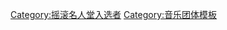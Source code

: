 {{Navbox
|name = 摇滚名人堂1995届入选者
|title = [[摇滚名人堂]][[搖滾名人堂成員列表|1995届入选者]]
|listclass = hlist
|state = {{{state|autocollapse}}}

| group1 = 表演者
| list1 =
* '''[[欧曼兄弟乐团]]'''（[[杜安·奧爾曼|杜安·歐曼]]、[[格雷格·奧爾曼|葛雷格·歐曼]]、{{link-en|迪克利·貝茲|Dickey Betts}}、{{link-en|傑·強尼·強森|Jai Johanny Johanson}}、{{link-en|貝瑞·奧克利|Berry Oakley}}、{{link-en|布奇·塔克斯|Butch Trucks}}）
* '''[[阿尔·格林]]'''
* '''[[珍妮絲·賈普林]]'''
* '''[[齐柏林飞船_(乐团)|齐柏林飞艇]]'''（[[约翰·博纳姆]]、[[約翰·保羅·瓊斯 (音樂家)|約翰·保羅·瓊斯]]、[[吉米·佩奇]]、[[罗伯特·普兰特]]）
* '''{{link-en|瑪莎與凡德拉|Martha and the Vandellas}}'''（{{link-en|羅薩林·阿什福德|Rosalind Ashford}}、{{link-en|安奈特·比爾德|Annette Beard}}、{{link-en|貝蒂·凱利|Betty Kelly}}、{{link-en|洛伊絲·里維斯|Lois Reeves}}、{{link-en|瑪莎·里維斯|Martha Reeves}}）
* '''[[尼爾·楊]]'''
* '''[[弗兰克·扎帕]]'''

| group2 = 早期影响
| list2 =
* {{link-en|金鶯合唱組合|The Orioles}}（湯米·蓋瑟、喬治·尼爾森、強尼·里德、亞歷山大·夏爾普、{{link-en|索尼·提爾|Sonny Til}}）

| group3 = 非表演者<br />(艾哈邁德·艾特根獎)
| list3 =
* {{link-en|保羅·阿克曼|Paul Ackerman}}

}}<noinclude>
{{collapsible option}}
[[Category:摇滚名人堂入选者]]
[[Category:音乐团体模板]]
</noinclude>